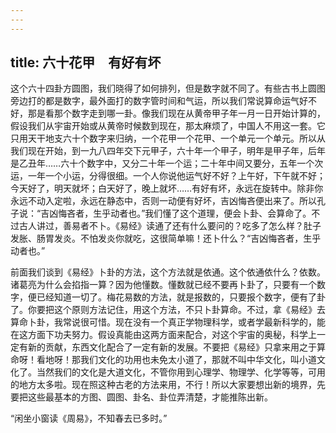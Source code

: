 ```yaml
---
---
---
```

title: 六十花甲　有好有坏
---




这个六十四卦方圆图，我们晓得了如何排列，但是数字就不同了。有些古书上圆图旁边打的都是数字，最外面打的数字管时间和气运，所以我们常说算命运气好不好，那是看那个数字走到哪一卦。像我们现在从黄帝甲子年一月一日开始计算的，假设我们从宇宙开始或从黄帝时候数到现在，那太麻烦了，中国人不用这一套。它只用天干地支六十个数字来归纳，一个花甲一个花甲、一个单元一个单元。所以从我们现在开始，到一九八四年交下元甲子，六十年一个甲子，明年是甲子年，后年是乙丑年……六十个数字中，又分二十年一个运；二十年中间又要分，五年一个次运，一年一个小运，分得很细。一个人你说他运气好不好？上午好，下午就不好；今天好了，明天就坏；白天好了，晚上就坏……有好有坏，永远在旋转中。除非你永远不动入定啦，永远在静态中，否则一动便有好坏，吉凶悔吝便出来了。所以孔子说：“吉凶悔吝者，生乎动者也。”我们懂了这个道理，便会卜卦、会算命了。不过古人讲过，善易者不卜。《易经》读通了还有什么要问的？吃多了怎么样？肚子发胀、肠胃发炎。不怕发炎你就吃，这很简单嘛！还卜什么？“吉凶悔吝者，生乎动者也。”

前面我们谈到《易经》卜卦的方法，这个方法就是依通。这个依通依什么？依数。诸葛亮为什么会掐指一算？因为他懂数。懂数就已经不要再卜卦了，只要有一个数字，便已经知道一切了。梅花易数的方法，就是报数的，只要报个数字，便有了卦了。你要把这个原则方法记住，用这个方法，不只卜卦算命。不过，拿《易经》去算命卜卦，我常说很可惜。现在没有一个真正学物理科学，或者学最新科学的，能在这方面下功夫努力。假设真能由这两方面来配合，对这个宇宙的奥秘，科学上一定有新的贡献，东西文化配合了一定有新的发展。不要把《易经》只拿来用之于算命呀！看地呀！那我们文化的功用也未免太小道了，那就不叫中华文化，叫小道文化了。当然我们的文化是大道文化，不管你用到心理学、物理学、化学等等，可用的地方太多啦。现在照这种古老的方法来用，不行！所以大家要想出新的境界，先要把这些最基本的方图、圆图、卦名、卦位弄清楚，才能推陈出新。

“闲坐小窗读《周易》，不知春去已多时。”